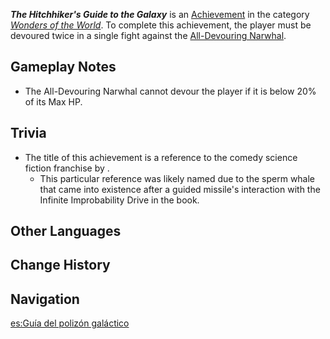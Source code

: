 {{Achievement Infobox
|id           = 82188
|order id     = 2187
|category     = Wonders of the World
|description  = Enter the belly of the beast twice during a single challenge.
|requirements = 
|primogems    = 10
|type         = Boss
|topic        = All-Devouring Narwhal
|hidden       = 1
}}

'''''The Hitchhiker's Guide to the Galaxy''''' is an [[Achievement]] in the category ''[[Wonders of the World]]''. To complete this achievement, the player must be devoured twice in a single fight against the [[All-Devouring Narwhal]].

==Gameplay Notes==
* The All-Devouring Narwhal cannot devour the player if it is below 20% of its Max HP.

==Trivia==
* The title of this achievement is a reference to the comedy science fiction franchise ''{{w|The Hitchhiker's Guide to the Galaxy}}'' by {{w|Douglas Adams}}.
** This particular reference was likely named due to the sperm whale that came into existence after a guided missile's interaction with the Infinite Improbability Drive in the book.

==Other Languages==
{{Other Languages
|en      = The Hitchhiker's Guide to the Galaxy
|zhs     = 银河搭便车指南
|zhs_rm  = 
|zht     = 銀河搭便車指南
|zht_rm  = 
|zh_tl   = 
|ja      = 銀河へのヒッチハイク・ガイド
|ja_rm   = Ginga he no Hicchihaiku Gaido
|ja_tl   = The Hitchhiker's Guide to the Galaxy
|ko      = 은하수를 여행하는 히치하이커를 위한 가이드
|ko_tl   = A Guide for a Hitchhiker Who Travels the Galaxy
|es      = Guía del polizón galáctico
|es_tl   = Galactic Stowaway's Guide
|fr      = Le Guide du voyageur galactique
|fr_tl   = The Hitchhiker's Guide to the Galaxy
|fr_note = Literally "The Guide of the Galactical Traveler"
|ru      = Автостопом по галактике
|ru_tl   = Hitchhiking Across the Galaxy
|th      = คู่มือโบกรถสู่กาแล็กซี
|th_rm   = 
|th_tl   = 
|vi      = Hướng Dẫn Đến Ngân Hà
|vi_tl   = 
|de      = Per Anhalter durch die Galaxis
|de_tl   = The Hitchhiker's Guide to the Galaxy
|de_note = Literally "Hitchhiking Through the Galaxy"
|id      = Panduan Menumpang ke Galaksi
|id_tl   = Hitchhiking Guide to the Galaxy
|pt      = O Guia do Mochileiro das Galáxias
|pt_tl   = The Guide of the Hitchhiker of the Galaxy
|tr      = Otostopçunun Galaksi Rehberi
|tr_tl   = 
|it      = Guida galattica per autostoppisti
|it_tl   = 
}}

==Change History==
{{Change History|4.2}}

==Navigation==
{{Achievement Navbox}}

[[es:Guía del polizón galáctico]]